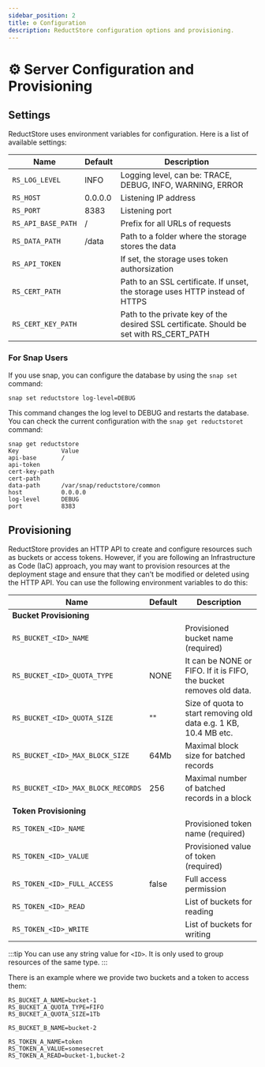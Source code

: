 ```yaml
---
sidebar_position: 2
title: ⚙ Configuration
description: ReductStore configuration options and provisioning.
---
```


<head>
  <link rel="canonical" href="https://www.reduct.store/docs/configuration" />
</head>

# ⚙ Server Configuration and Provisioning

## Settings

ReductStore uses environment variables for configuration. Here is a list of available settings:

| Name                | Default | Description                                                                               |
| ------------------- | ------- | ----------------------------------------------------------------------------------------- |
| `RS_LOG_LEVEL`      | INFO    | Logging level, can be: TRACE, DEBUG, INFO, WARNING, ERROR                                 |
| `RS_HOST`           | 0.0.0.0 | Listening IP address                                                                      |
| `RS_PORT`           | 8383    | Listening port                                                                            |
| `RS_API_BASE_PATH`  | /       | Prefix for all URLs of requests                                                           |
| `RS_DATA_PATH`      | /data   | Path to a folder where the storage stores the data                                        |
| `RS_API_TOKEN`      |         | If set, the storage uses token authorsization                                             |
| `RS_CERT_PATH`      |         | Path to an SSL certificate. If unset, the storage uses HTTP instead of HTTPS              |
| `RS_CERT_KEY_PATH`  |         | Path to the private key of the desired SSL certificate. Should be set with RS\_CERT\_PATH |

### For Snap Users

If you use snap, you can configure the database by using the `snap set` command:

```
snap set reductstore log-level=DEBUG
```

This command changes the log level to DEBUG and restarts the database. You can check the current configuration with the `snap get reductstoret` command:

```
snap get reductstore
Key            Value
api-base       /
api-token
cert-key-path
cert-path
data-path      /var/snap/reductstore/common
host           0.0.0.0
log-level      DEBUG
port           8383
```

## Provisioning

ReductStore provides an HTTP API to create and configure resources such as buckets or access tokens. However, if you are following an Infrastructure as Code (IaC) approach, you may want to provision resources at the deployment stage and ensure that they can't be modified or deleted using the HTTP API. You can use the following environment variables to do this:

| Name                                               | Default | Description                                                          |
|----------------------------------------------------|---------|----------------------------------------------------------------------|
| **Bucket Provisioning**                            |         |                                                                      |
| `RS_BUCKET_<ID>_NAME`                              |         | Provisioned bucket name (required)                                   |
| `RS_BUCKET_<ID>_QUOTA_TYPE`                        | NONE    | It can be NONE or FIFO. If it is FIFO, the bucket removes old data.  |
| `RS_BUCKET_<ID>_QUOTA_SIZE`                        | ""      | Size of quota to start removing old data e.g. 1 KB, 10.4 MB etc.     |
| `RS_BUCKET_<ID>_MAX_BLOCK_SIZE`                    | 64Mb    | Maximal block size for batched records                               |
| `RS_BUCKET_<ID>_MAX_BLOCK_RECORDS`                 | 256     | Maximal number of batched records in a block                         |
| **Token Provisioning**                             |         |                                                                      |
| `RS_TOKEN_<ID>_NAME`                               |         | Provisioned token name (required)                                    |
| `RS_TOKEN_<ID>_VALUE`                              |         | Provisioned value of token (required)                                |
| `RS_TOKEN_<ID>_FULL_ACCESS`                        | false   | Full access permission                                               |
| `RS_TOKEN_<ID>_READ`                               |         | List of buckets for reading                                          |
| `RS_TOKEN_<ID>_WRITE`                              |         | List of buckets for writing                                          |


:::tip
You can use any string value for `<ID>`. It is only used to group resources of the same type.
:::



&#x20;There is an example where we provide two buckets and a token to access them:

```
RS_BUCKET_A_NAME=bucket-1
RS_BUCKET_A_QUOTA_TYPE=FIFO
RS_BUCKET_A_QUOTA_SIZE=1Tb

RS_BUCKET_B_NAME=bucket-2

RS_TOKEN_A_NAME=token
RS_TOKEN_A_VALUE=somesecret
RS_TOKEN_A_READ=bucket-1,bucket-2
```
